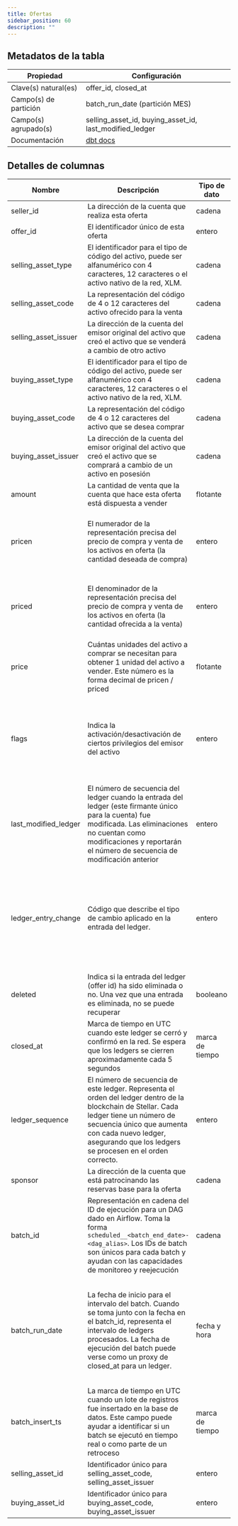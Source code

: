```yaml
---
title: Ofertas
sidebar_position: 60
description: ""
---
```


<div className="scoped-data-dictionary-table">

## Metadatos de la tabla

| Propiedad             | Configuración                                                                                         |
| --------------------- | ----------------------------------------------------------------------------------------------------- |
| Clave(s) natural(es)  | offer_id, closed_at                                                                                   |
| Campo(s) de partición | batch_run_date (partición MES)                                                                        |
| Campo(s) agrupado(s)  | selling_asset_id, buying_asset_id, last_modified_ledger                                               |
| Documentación         | [dbt docs](http://www.stellar-dbt-docs.com/#!/source/source.stellar_dbt_public.crypto_stellar.offers) |

## Detalles de columnas

| Nombre               | Descripción                                                                                                                                                                                                                                              | Tipo de dato    | Valores del dominio                                                                                                                                                                               | ¿Requerido? | Notas                                                                                                                                                                  |
| -------------------- | -------------------------------------------------------------------------------------------------------------------------------------------------------------------------------------------------------------------------------------------------------- | --------------- | ------------------------------------------------------------------------------------------------------------------------------------------------------------------------------------------------- | ----------- | ---------------------------------------------------------------------------------------------------------------------------------------------------------------------- |
| seller_id            | La dirección de la cuenta que realiza esta oferta                                                                                                                                                                                                        | cadena          |                                                                                                                                                                                                   | Sí          |                                                                                                                                                                        |
| offer_id             | El identificador único de esta oferta                                                                                                                                                                                                                    | entero          |                                                                                                                                                                                                   | Sí          |                                                                                                                                                                        |
| selling_asset_type   | El identificador para el tipo de código del activo, puede ser alfanumérico con 4 caracteres, 12 caracteres o el activo nativo de la red, XLM.                                                                                                            | cadena          | <ul><li>credit_alphanum4</li><li>credit_alphanum12</li><li>native</li></ul>                                                                                                                       | Sí          |                                                                                                                                                                        |
| selling_asset_code   | La representación del código de 4 o 12 caracteres del activo ofrecido para la venta                                                                                                                                                                      | cadena          |                                                                                                                                                                                                   | No          |                                                                                                                                                                        |
| selling_asset_issuer | La dirección de la cuenta del emisor original del activo que creó el activo que se venderá a cambio de otro activo                                                                                                                                       | cadena          |                                                                                                                                                                                                   | No          |                                                                                                                                                                        |
| buying_asset_type    | El identificador para el tipo de código del activo, puede ser alfanumérico con 4 caracteres, 12 caracteres o el activo nativo de la red, XLM.                                                                                                            | cadena          | <ul><li>credit_alphanum4</li><li>credit_alphanum12</li><li>native</li></ul>                                                                                                                       | Sí          |                                                                                                                                                                        |
| buying_asset_code    | La representación del código de 4 o 12 caracteres del activo que se desea comprar                                                                                                                                                                        | cadena          |                                                                                                                                                                                                   | No          |                                                                                                                                                                        |
| buying_asset_issuer  | La dirección de la cuenta del emisor original del activo que creó el activo que se comprará a cambio de un activo en posesión                                                                                                                            | cadena          |                                                                                                                                                                                                   | No          |                                                                                                                                                                        |
| amount               | La cantidad de venta que la cuenta que hace esta oferta está dispuesta a vender                                                                                                                                                                          | flotante        |                                                                                                                                                                                                   | Sí          |                                                                                                                                                                        |
| pricen               | El numerador de la representación precisa del precio de compra y venta de los activos en oferta (la cantidad deseada de compra)                                                                                                                          | entero          |                                                                                                                                                                                                   | Sí          | Si una oferta quiere vender 10 XLM a cambio de 1 USD, el numerador será 1.                                                                                             |
| priced               | El denominador de la representación precisa del precio de compra y venta de los activos en oferta (la cantidad ofrecida a la venta)                                                                                                                      | entero          |                                                                                                                                                                                                   | Sí          | Si una oferta quiere vender 10 XLM a cambio de 1 USD, el denominador será 10.                                                                                          |
| price                | Cuántas unidades del activo a comprar se necesitan para obtener 1 unidad del activo a vender. Este número es la forma decimal de pricen / priced                                                                                                         | flotante        |                                                                                                                                                                                                   | Sí          | Si una oferta quiere vender 10 XLM a cambio de 1 USD, el precio será 0.1                                                                                               |
| flags                | Indica la activación/desactivación de ciertos privilegios del emisor del activo                                                                                                                                                                          | entero          | <ul><li>0 - Ninguno, Valor predeterminado</li><li>1 - Pasivo (una oferta con esta flag no actuará ni aceptará una oferta inversa con precio igual)</li></ul>                                      | Sí          |                                                                                                                                                                        |
| last_modified_ledger | El número de secuencia del ledger cuando la entrada del ledger (este firmante único para la cuenta) fue modificada. Las eliminaciones no cuentan como modificaciones y reportarán el número de secuencia de modificación anterior                        | entero          |                                                                                                                                                                                                   | Sí          |                                                                                                                                                                        |
| ledger_entry_change  | Código que describe el tipo de cambio aplicado en la entrada del ledger.                                                                                                                                                                                 | entero          | <ul><li>0 - Entrada de ledger creada</li><li>1 - Entrada de ledger actualizada</li><li>2 - Entrada de ledger eliminada</li><li>3 - Estado de la entrada de ledger (valor de la entrada)</li></ul> | Sí          | Los tipos válidos de cambio de entrada son 0, 1 y 2 para entradas de ledger del tipo `offers`.                                                                         |
| deleted              | Indica si la entrada del ledger (offer id) ha sido eliminada o no. Una vez que una entrada es eliminada, no se puede recuperar                                                                                                                           | booleano        |                                                                                                                                                                                                   | Sí          |                                                                                                                                                                        |
| closed_at            | Marca de tiempo en UTC cuando este ledger se cerró y confirmó en la red. Se espera que los ledgers se cierren aproximadamente cada 5 segundos                                                                                                            | marca de tiempo |                                                                                                                                                                                                   | Sí          |                                                                                                                                                                        |
| ledger_sequence      | El número de secuencia de este ledger. Representa el orden del ledger dentro de la blockchain de Stellar. Cada ledger tiene un número de secuencia único que aumenta con cada nuevo ledger, asegurando que los ledgers se procesen en el orden correcto. | entero          |                                                                                                                                                                                                   | Sí          |                                                                                                                                                                        |
| sponsor              | La dirección de la cuenta que está patrocinando las reservas base para la oferta                                                                                                                                                                         | cadena          |                                                                                                                                                                                                   | No          |                                                                                                                                                                        |
| batch_id             | Representación en cadena del ID de ejecución para un DAG dado en Airflow. Toma la forma `scheduled__<batch_end_date>-<dag_alias>`. Los IDs de batch son únicos para cada batch y ayudan con las capacidades de monitoreo y reejecución                   | cadena          |                                                                                                                                                                                                   | Sí          |                                                                                                                                                                        |
| batch_run_date       | La fecha de inicio para el intervalo del batch. Cuando se toma junto con la fecha en el batch_id, representa el intervalo de ledgers procesados. La fecha de ejecución del batch puede verse como un proxy de closed_at para un ledger.                  | fecha y hora    |                                                                                                                                                                                                   | Sí          | La tabla está particionada por batch_run_date. Se recomienda siempre incluir batch_run_date en el filtro si es posible, para ayudar a reducir el costo de la consulta. |
| batch_insert_ts      | La marca de tiempo en UTC cuando un lote de registros fue insertado en la base de datos. Este campo puede ayudar a identificar si un batch se ejecutó en tiempo real o como parte de un retroceso                                                        | marca de tiempo |                                                                                                                                                                                                   | Sí          |                                                                                                                                                                        |
| selling_asset_id     | Identificador único para selling_asset_code, selling_asset_issuer                                                                                                                                                                                        | entero          |                                                                                                                                                                                                   | No          |                                                                                                                                                                        |
| buying_asset_id      | Identificador único para buying_asset_code, buying_asset_issuer                                                                                                                                                                                          | entero          |                                                                                                                                                                                                   | No          |                                                                                                                                                                        |

</div>
